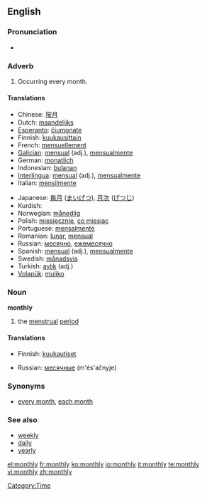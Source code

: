 ==English==

===Pronunciation===
*{{audio|en-us-monthly.ogg|Audio (US)}}

===Adverb===
{{en-adv|-}}

# Occurring every month.

====Translations====
{{trans-top|Occurring every month}}
*Chinese: [[按月]]
*Dutch: [[maandelijks]]
*[[Esperanto]]: [[ĉiumonate]]
*Finnish: [[kuukausittain]]
*French: [[mensuellement]]
*[[Galician]]: [[mensual]] (adj.), [[mensualmente]]
*German: [[monatlich]]
*Indonesian: [[bulan|bulanan]]
*[[Interlingua]]: [[mensual]] (adj.), [[mensualmente]]
*Italian: [[mensilmente]]
{{trans-mid}}
*Japanese: [[毎月]] ([[まいげつ]]), [[月次]] ([[げつじ]])
*Kurdish: {{KUchar|[[مانگانه‌]]}}
*Norwegian: [[månedlig]]
*Polish: [[miesięcznie]], [[co miesiąc]]
*Portuguese: [[mensalmente]]
*Romanian: [[lunar]], [[mensual]]
*Russian: [[месячно]], [[ежемесячно]]
*Spanish: [[mensual]] (adj.), [[mensualmente]]
*Swedish: [[månadsvis]]
*Turkish: [[aylık]] (adj.)
*[[Volapük]]: [[muliko]]
{{trans-bottom}}

===Noun===
'''monthly'''

# {{euphemism}} the [[menstrual]] [[period]]

====Translations====
{{trans-top|fixme=Translation table header lacks gloss}}
*Finnish: [[kuukautiset]] {{p}}
{{trans-mid}}
*Russian: [[месячные]] (m'és'ačnyje) {{p}}
{{trans-bottom}}

===Synonyms===
*[[every month]], [[each month]]

===See also===
* [[weekly]]
* [[daily]]
* [[yearly]]

[[Category:Time]]

[[el:monthly]]
[[fr:monthly]]
[[ko:monthly]]
[[io:monthly]]
[[it:monthly]]
[[te:monthly]]
[[vi:monthly]]
[[zh:monthly]]